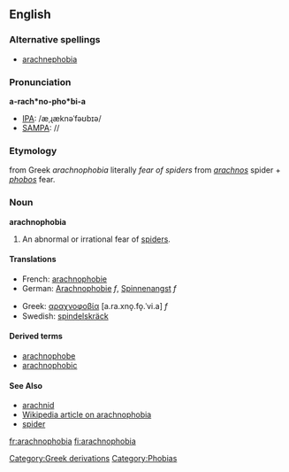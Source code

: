 ==English==

===Alternative spellings===
* [[arachnephobia]]

===Pronunciation===
'''a-rach*no-pho*bi-a'''
*[[IPA]]: /æˌɻæknəˈfəʊbɪə/
*[[SAMPA]]: //

===Etymology===
{{L.}} from Greek ''arachnophobia'' literally ''fear of spiders'' from ''[[arachnos]]'' spider + ''[[phobos]]'' fear.

===Noun===
'''arachnophobia'''
# An abnormal or irrational fear of [[spider]]s.

====Translations====
{{top}}
*French: [[arachnophobie]]
*German: [[Arachnophobie]] ''f'', [[Spinnenangst]] ''f''
{{mid}}
*Greek: [[αραχνοφοβία]] [a.ra.xno̞.fo̞.ˈvi.a] ''f''
*Swedish: [[spindelskräck]]
{{bottom}}

====Derived terms====
* [[arachnophobe]]
* [[arachnophobic]]

====See Also====
*[[arachnid]]
*[[w:arachnophobia|Wikipedia article on arachnophobia]]
*[[spider]]


[[Category:Greek derivations]]
[[Category:Phobias]]

[[fr:arachnophobia]]
[[fi:arachnophobia]]